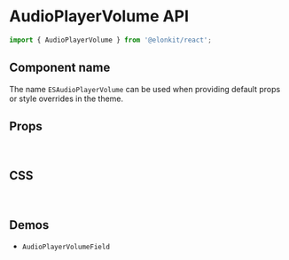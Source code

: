 
<Meta title="Components API/AudioPlayerVolume" />

# AudioPlayerVolume API

```js
import { AudioPlayerVolume } from '@elonkit/react';
```

## Component name

The name `ESAudioPlayerVolume` can be used when providing default props or style overrides in the theme.

## Props

<TableInterface name="AudioPlayerVolumeProps" variant="props" />

<br />

## CSS

<TableInterface name="AudioPlayerVolumeClasses" variant="css" />

<br />

## Demos

<ul>
  <li>
    <LinkTo kind="components-AudioPlayerPlayer" story="demo">
      <code>AudioPlayerVolumeField</code>
    </LinkTo>
  </li>
</ul>
